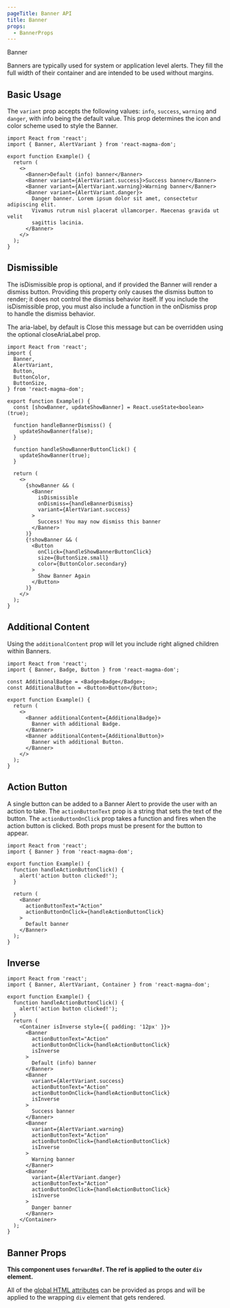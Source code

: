 ```yaml
---
pageTitle: Banner API
title: Banner
props:
  - BannerProps
---
```


<DocsHeading to="/design/alerts/" type="api">
  Banner
</DocsHeading>

Banners are typically used for system or application level alerts. They fill the full width of their container and are intended to be used without margins.

## Basic Usage

The `variant` prop accepts the following values: `info`, `success`, `warning` and `danger`, with info being the default value.
This prop determines the icon and color scheme used to style the Banner.

```tsx
import React from 'react';
import { Banner, AlertVariant } from 'react-magma-dom';

export function Example() {
  return (
    <>
      <Banner>Default (info) banner</Banner>
      <Banner variant={AlertVariant.success}>Success banner</Banner>
      <Banner variant={AlertVariant.warning}>Warning banner</Banner>
      <Banner variant={AlertVariant.danger}>
        Danger banner. Lorem ipsum dolor sit amet, consectetur adipiscing elit.
        Vivamus rutrum nisl placerat ullamcorper. Maecenas gravida ut velit
        sagittis lacinia.
      </Banner>
    </>
  );
}
```

## Dismissible

The isDismissible prop is optional, and if provided the Banner will render a dismiss button. Providing this property only causes the dismiss button to render; it does not control the dismiss behavior itself. If you include the isDismissible prop, you must also include a function in the onDismiss prop to handle the dismiss behavior.

The aria-label, by default is Close this message but can be overridden using the optional closeAriaLabel prop.

```tsx
import React from 'react';
import {
  Banner,
  AlertVariant,
  Button,
  ButtonColor,
  ButtonSize,
} from 'react-magma-dom';

export function Example() {
  const [showBanner, updateShowBanner] = React.useState<boolean>(true);

  function handleBannerDismiss() {
    updateShowBanner(false);
  }

  function handleShowBannerButtonClick() {
    updateShowBanner(true);
  }

  return (
    <>
      {showBanner && (
        <Banner
          isDismissible
          onDismiss={handleBannerDismiss}
          variant={AlertVariant.success}
        >
          Success! You may now dismiss this banner
        </Banner>
      )}
      {!showBanner && (
        <Button
          onClick={handleShowBannerButtonClick}
          size={ButtonSize.small}
          color={ButtonColor.secondary}
        >
          Show Banner Again
        </Button>
      )}
    </>
  );
}
```

## Additional Content

Using the `additionalContent` prop will let you include right aligned children within Banners.

```tsx
import React from 'react';
import { Banner, Badge, Button } from 'react-magma-dom';

const AdditionalBadge = <Badge>Badge</Badge>;
const AdditionalButton = <Button>Button</Button>;

export function Example() {
  return (
    <>
      <Banner additionalContent={AdditionalBadge}>
        Banner with additional Badge.
      </Banner>
      <Banner additionalContent={AdditionalButton}>
        Banner with additional Button.
      </Banner>
    </>
  );
}
```

## Action Button

A single button can be added to a Banner Alert to provide the user with an action to take. The `actionButtonText` prop is a string that sets the text of the button.
The `actionButtonOnClick` prop takes a function and fires when the action button is clicked. Both props must be present for the button to appear.

```tsx
import React from 'react';
import { Banner } from 'react-magma-dom';

export function Example() {
  function handleActionButtonClick() {
    alert('action button clicked!');
  }

  return (
    <Banner
      actionButtonText="Action"
      actionButtonOnClick={handleActionButtonClick}
    >
      Default banner
    </Banner>
  );
}
```

## Inverse

```tsx
import React from 'react';
import { Banner, AlertVariant, Container } from 'react-magma-dom';

export function Example() {
  function handleActionButtonClick() {
    alert('action button clicked!');
  }
  return (
    <Container isInverse style={{ padding: '12px' }}>
      <Banner
        actionButtonText="Action"
        actionButtonOnClick={handleActionButtonClick}
        isInverse
      >
        Default (info) banner
      </Banner>
      <Banner
        variant={AlertVariant.success}
        actionButtonText="Action"
        actionButtonOnClick={handleActionButtonClick}
        isInverse
      >
        Success banner
      </Banner>
      <Banner
        variant={AlertVariant.warning}
        actionButtonText="Action"
        actionButtonOnClick={handleActionButtonClick}
        isInverse
      >
        Warning banner
      </Banner>
      <Banner
        variant={AlertVariant.danger}
        actionButtonText="Action"
        actionButtonOnClick={handleActionButtonClick}
        isInverse
      >
        Danger banner
      </Banner>
    </Container>
  );
}
```

## Banner Props

**This component uses `forwardRef`. The ref is applied to the outer `div` element.**

All of the [global HTML attributes](https://developer.mozilla.org/en-US/docs/Web/HTML/Global_attributes) can be provided as props and will be applied to the wrapping `div` element that gets rendered.

<BannerProps />
